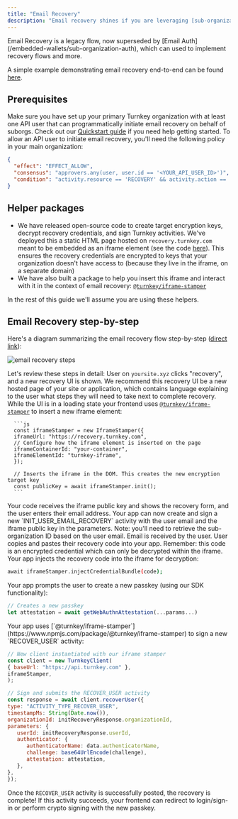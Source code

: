 ```yaml
---
title: "Email Recovery"
description: "Email recovery shines if you are leveraging [sub-organizations](/concepts/sub-organizations) to create embedded wallets for your users. This allows your users to recover their Turnkey account if something goes wrong with their passkeys, and keeps you out of the loop: we engineered this feature to ensure your organization is unable to take over sub-organizations even if it wanted to."
---
```


<Note>
  Email Recovery is a legacy flow, now superseded by [Email Auth](/embedded-wallets/sub-organization-auth), which can used to implement recovery flows and more.
</Note>

A simple example demonstrating email recovery end-to-end can be found [here](https://github.com/tkhq/sdk/tree/main/examples/email-recovery).

## Prerequisites

Make sure you have set up your primary Turnkey organization with at least one API user that can programmatically initiate email recovery on behalf of suborgs. Check out our [Quickstart guide](/getting-started/quickstart) if you need help getting started. To allow an API user to initiate email recovery, you'll need the following policy in your main organization:

```json
{
  "effect": "EFFECT_ALLOW",
  "consensus": "approvers.any(user, user.id == '<YOUR_API_USER_ID>')",
  "condition": "activity.resource == 'RECOVERY' && activity.action == 'CREATE'"
}
```

## Helper packages

* We have released open-source code to create target encryption keys, decrypt recovery credentials, and sign Turnkey activities. We've deployed this a static HTML page hosted on `recovery.turnkey.com` meant to be embedded as an iframe element (see the code [here](https://github.com/tkhq/frames)). This ensures the recovery credentials are encrypted to keys that your organization doesn't have access to (because they live in the iframe, on a separate domain)
* We have also built a package to help you insert this iframe and interact with it in the context of email recovery: [`@turnkey/iframe-stamper`](https://www.npmjs.com/package/@turnkey/iframe-stamper)

In the rest of this guide we'll assume you are using these helpers.

## Email Recovery step-by-step

Here's a diagram summarizing the email recovery flow step-by-step ([direct link](/assets/files/email_recovery_steps-d43c6b808682671a8294b7f420efe2a5.png)):

<Frame>
   <img src="/images/embedded-wallets/img/email_recovery_steps.png" alt="email recovery steps" />
</Frame>

Let's review these steps in detail:
<Steps>
   <Step>
      User on `yoursite.xyz` clicks "recovery", and a new recovery UI is shown. We recommend this recovery UI be a new hosted page of your site or application, which contains language explaining to the user what steps they will need to take next to complete recovery. While the UI is in a loading state your frontend uses [`@turnkey/iframe-stamper`](https://www.npmjs.com/package/@turnkey/iframe-stamper) to insert a new iframe element:

      ```js
      const iframeStamper = new IframeStamper({
      iframeUrl: "https://recovery.turnkey.com",
      // Configure how the iframe element is inserted on the page
      iframeContainerId: "your-container",
      iframeElementId: "turnkey-iframe",
      });

      // Inserts the iframe in the DOM. This creates the new encryption target key
      const publicKey = await iframeStamper.init();
      ```
   </Step>
   <Step>
      Your code receives the iframe public key and shows the recovery form, and the user enters their email address.
   </Step>
   <Step>
   Your app can now create and sign a new `INIT_USER_EMAIL_RECOVERY` activity with the user email and the iframe public key in the parameters. Note: you'll need to retrieve the sub-organization ID based on the user email.

   </Step>
   <Step>
      Email is received by the user.
   </Step>
   <Step>
      User copies and pastes their recovery code into your app. Remember: this code is an encrypted credential which can only be decrypted within the iframe.

   </Step>
   <Step>
      Your app injects the recovery code into the iframe for decryption:

   ```bash
   await iframeStamper.injectCredentialBundle(code);
   ```
   </Step>
   <Step>
      Your app prompts the user to create a new passkey (using our SDK functionality):

   ```js
   // Creates a new passkey
   let attestation = await getWebAuthnAttestation(...params...)
   ```

   </Step>
   <Step>
      Your app uses [`@turnkey/iframe-stamper`](https://www.npmjs.com/package/@turnkey/iframe-stamper) to sign a new `RECOVER_USER` activity:

   ```js
   // New client instantiated with our iframe stamper
   const client = new TurnkeyClient(
   { baseUrl: "https://api.turnkey.com" },
   iframeStamper,
   );

   // Sign and submits the RECOVER_USER activity
   const response = await client.recoverUser({
   type: "ACTIVITY_TYPE_RECOVER_USER",
   timestampMs: String(Date.now()),
   organizationId: initRecoveryResponse.organizationId,
   parameters: {
      userId: initRecoveryResponse.userId,
      authenticator: {
         authenticatorName: data.authenticatorName,
         challenge: base64UrlEncode(challenge),
         attestation: attestation,
      },
   },
   });
   ```

Once the `RECOVER_USER` activity is successfully posted, the recovery is complete! If this activity succeeds, your frontend can redirect to login/sign-in or perform crypto signing with the new passkey.
</Step>
</Steps>
